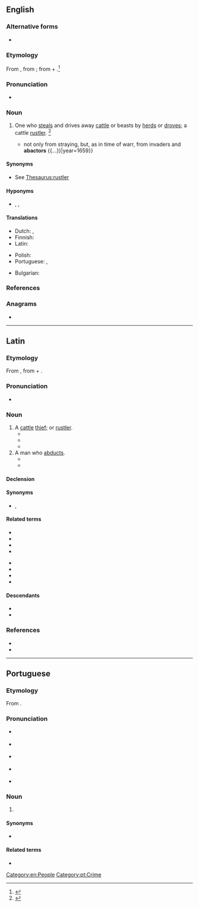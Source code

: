 ==English==

===Alternative forms===
* {{l|en|abacter}}

===Etymology===
From {{der|en|LL.|abactor||cattle rustler}}, from {{m|la|abigō||drive away}}; from {{m|la|ab||from, away from}} + {{m|la|agō||drive}}.<ref>{{R:MW3 1976|page=3}}</ref>

===Pronunciation===
* {{a|GenAm}} {{IPA|en|/ˈæˌbæk.tɚ/|/æˈbæk.tɚ/}}

===Noun===
{{en-noun}}

# {{lb|en|legal|obsolete}} One who [[steal]]s and drives away [[cattle]] or beasts by [[herd]]s or [[drove]]s; a cattle [[rustler]]. {{defdate|Attested from the mid 17<sup>th</sup> century until the early 19<sup>th</sup> century.}}<ref>{{R:SOED5|page=2}}</ref>
#* {{quote-book|en|title=A Paraphrase and Annotations Upon the Books of the Psalms|author=H. Hammond|passage={{...}} not only from straying, but, as in time of warr, from invaders and '''abactors''' {{...}}|year=1659}}

====Synonyms====
* See [[Thesaurus:rustler]]

====Hyponyms====
* {{l|en|horse thief}}, {{l|en|sheepstealer}}, {{l|en|napper}} {{qualifier|obsolete}}

====Translations====
{{trans-top|one who steals and drives away cattle or beasts by herds}}
* Dutch: {{t|nl|runderdief|m}}, {{t+|nl|veedief|m}}
* Finnish: {{t|fi|karjavaras}}
* Latin: {{t+|la|abactor|m}}
{{trans-mid}}
* Polish: {{t|pl|[[złodziej]] [[bydło|bydła]]|m-pr}}
* Portuguese: {{t+|pt|abactor|m}}, {{t+|pt|abígeo|m}}
{{trans-bottom}}

{{checktrans-top}}
* Bulgarian: {{t-check|bg|[[Крадец]] [[на]] [[добитък]]|sc=Cyrl}} {{attention|bg|2=was "Крадец на добитък" - assumed sum-of-parts; if an idiom, remove the wikilinks to the individual words. see [[User:Kephir/gadgets/xte#Translation_fixing]]}}
{{trans-mid}}
{{trans-bottom}}

===References===
<references/>

===Anagrams===
* {{anagrams|en|a=aabcort|CATOBAR|acrobat}}

[[Category:en:People]]

----

==Latin==

===Etymology===
From {{m|la|abigō||drive away}}, from {{m|la|ab||from, away from}} + {{m|la|agō||drive}}.

===Pronunciation===
* {{la-IPA|abāctor}}

===Noun===
{{la-noun|abāctor<3>}}

# A [[cattle]] [[thief]]; {{l|en|abactor}} or [[rustler]].
#* {{Q|la|Apuleius|Metamorphoses|7|26|quote=...meum vero Bellerophontem '''abactorem''' indubitatum cruentumque percussorem criminantes...|trans=...and as for my Bellerophon, they accused him of being an undoubted '''rustler''' and a bloody murderer.}}
#* {{Q|la|Paul.|Sent.|V|18|quote='''Abactores''' sunt qui unum equum, duas equas, totidemque boves, vel capram decem, aut porcos quinque abegerint.|trans='''Rustlers''' are those who drive away one stallion, two mares, as many cattle, or ten goats, or five pigs.}}
#* {{Q|la|Isid.|Orig.|10|14|quote='''Abactor''' est fur iumentorum, et pecorum, quem vulgo abigeum vocant, ab abigendo scilicet.|trans='''Abactor''' is a thief of draft animals and domestic animals, whom they call in vulgar Latin ''abigeus'', naturally derived from ''abigendo''.}}
# A man who [[abduct]]s.
#* {{Q|la|Firm.|Astr.|Liber VI|31|6|quote=Si vero in aquosis signis fuerint constituti, pecorum '''abactores''' efficient, insequentibus hominibus minaci semper gladio resistentes.|trans=But if they are arranged in the water signs, they create '''abductors''' of domestic animals, opposing chasing men with an ever-threatening sword.}}
#* {{Q|la|Firm.|De Err.|Cap V|quote=Virum vero '''abactorem''' bovum colentes sacra eius ad ignis transferunt potestatem, sicut propheta eius tradidit nobis dicens...|trans=Their sacrifices, worshipping that man, '''abductor''' of the bull (Mithras), bring power to the fires, as their prophet imparted to us, saying...}}

====Declension====
{{la-ndecl|abāctor<3>}}

====Synonyms====
* {{sense|cattle thief}} {{l|la|abigeātor}}, {{l|la|abigeus}}

====Related terms====
{{top2}}
* {{l|la|abāctius}}
* {{l|la|abāctus}}
* {{l|la|abagmentum}}
* {{l|la|abiga}}
{{mid2}}
* {{l|la|abigeātor}}
* {{l|la|abigeātus}}
* {{l|la|abigeus}}
* {{l|la|abigō}}
{{bottom}}

====Descendants====
* {{desc|en|abactor|bor=1}}
* {{desc|pt|abactor|bor=1}}

===References===
* {{R:L&S}}
* {{R:du Cange}}

----

==Portuguese==

===Etymology===
From {{der|pt|la|abactor}}.

===Pronunciation===
* {{a|Caipira}} {{IPA|pt|/aˌbak(i)ˈtoɻ/}}
* {{a|Paulista}} {{IPA|pt|/aˌbak(i)ˈtoɹ/}}
* {{a|South Brazil}} {{IPA|pt|/aˌbak(i)ˈtoɾ/}}
* {{a|Portugal}} {{IPA|pt|/ɐbɐktˈoɾ/}}
* {{hyphenation|pt|a|bac|tor}}

===Noun===
{{pt-noun|m|es|f=abactora}}

# {{l|en|abactor}} {{gloss|cattle thief}}

====Synonyms====
* {{l|pt|abígeo}}

====Related terms====
* {{l|pt|abacto}}

[[Category:pt:Crime]]